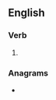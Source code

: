 ==English==

===Verb===
{{head|en|verb form}}

# {{en-third-person singular of|run away}}

===Anagrams===
* {{anagrams|en|run-aways|runaways}}